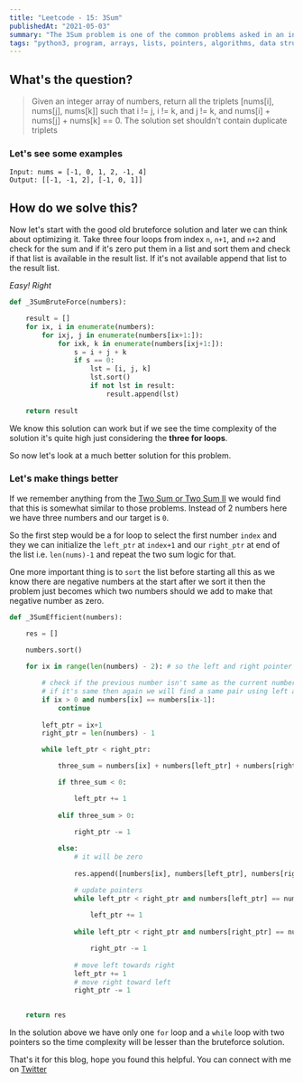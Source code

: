 ```yaml
---
title: "Leetcode - 15: 3Sum"
publishedAt: "2021-05-03"
summary: "The 3Sum problem is one of the common problems asked in an interview. We can extend the two sum problem to solve this problem"
tags: "python3, program, arrays, lists, pointers, algorithms, data structures, leetcode, three sum, 3sum"
---
```


## What's the question?
<blockquote>
Given an integer array of numbers, return all the triplets [nums[i], nums[j], nums[k]] such that i != j, i != k, and j != k, and nums[i] + nums[j] + nums[k] == 0.
The solution set shouldn't contain duplicate triplets
</blockquote>



### Let's see some examples

```dart:Example
Input: nums = [-1, 0, 1, 2, -1, 4]
Output: [[-1, -1, 2], [-1, 0, 1]]
```

## How do we solve this?

Now let's start with the good old bruteforce solution and later we can think about optimizing it. Take three four loops from index `n`, `n+1`, and `n+2` and check for the sum and if it's zero put them in a list and sort them and check if that list is available in the result list. If it's not available append that list to the result list.

*Easy! Right*

```dart:_3sum_bruteforce.py
def _3SumBruteForce(numbers):

    result = []
    for ix, i in enumerate(numbers):
        for ixj, j in enumerate(numbers[ix+1:]):
            for ixk, k in enumerate(numbers[ixj+1:]):
                s = i + j + k
                if s == 0:
                    lst = [i, j, k]
                    lst.sort()
                    if not lst in result:
                        result.append(lst)
    
    return result
```

We know this solution can work but if we see the time complexity of the solution it's quite high just considering the **three for loops**. 

So now let's look at a much better solution for this problem. 

### Let's make things better

If we remember anything from the <a href = "/blog/leetcode-arrays-two-sum-II">Two Sum or Two Sum II</a> we would find that this is somewhat similar to those problems. Instead of 2 numbers here we have three numbers and our target is `0`.

So the first step would be a for loop to select the first number `index` and they we can initialize the `left_ptr` at `index+1` and our `right_ptr` at end of the list i.e. `len(nums)-1` and repeat the two sum logic for that. 

One more important thing is to `sort` the list before starting all this as we know there are negative numbers at the start after we sort it then the problem just becomes which two numbers should we add to make that negative number as zero.

```dart:_3sum_efficient.py
def _3SumEfficient(numbers):

    res = []

    numbers.sort()
    
    for ix in range(len(numbers) - 2): # so the left and right pointer don't go out of bounds

        # check if the previous number isn't same as the current number 
        # if it's same then again we will find a same pair using left and right pointer for this number
        if ix > 0 and numbers[ix] == numbers[ix-1]:
            continue
            
        left_ptr = ix+1
        right_ptr = len(numbers) - 1

        while left_ptr < right_ptr:

            three_sum = numbers[ix] + numbers[left_ptr] + numbers[right_ptr]

            if three_sum < 0:

                left_ptr += 1
            
            elif three_sum > 0:

                right_ptr -= 1
            
            else:
                # it will be zero
                
                res.append([numbers[ix], numbers[left_ptr], numbers[right_ptr]])

                # update pointers
                while left_ptr < right_ptr and numbers[left_ptr] == numbers[left_ptr + 1]:
                
                    left_ptr += 1
                
                while left_ptr < right_ptr and numbers[right_ptr] == numbers[right_ptr - 1]:

                    right_ptr -= 1
                
                # move left towards right
                left_ptr += 1
                # move right toward left
                right_ptr -= 1

    
    return res
```

In the solution above we have only one `for` loop and a `while` loop with two pointers so the time complexity will be lesser than the bruteforce solution.

That's it for this blog, hope you found this helpful. You can connect with me on <a target="_blank" href="https://twitter.com/saglanivatsal">Twitter</a>